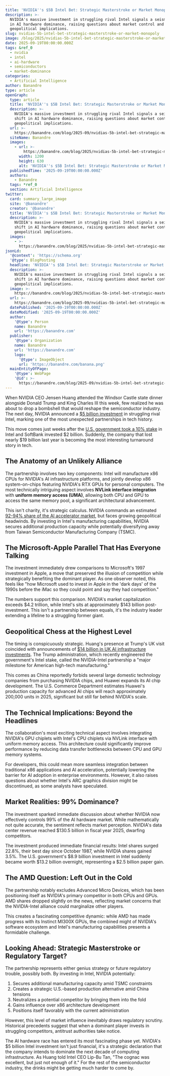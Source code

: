 ```yaml
---
title: 'NVIDIA''s $5B Intel Bet: Strategic Masterstroke or Market Monopoly?'
description: >-
  NVIDIA's massive investment in struggling rival Intel signals a seismic shift
  in AI hardware dominance, raising questions about market control and
  geopolitical implications.
slug: nvidias-5b-intel-bet-strategic-masterstroke-or-market-monopoly
image: /blog/2025/nvidias-5b-intel-bet-strategic-masterstroke-or-market-monopoly.webp
date: 2025-09-19T00:00:00.000Z
tags: &ref_0
  - nvidia
  - intel
  - ai-hardware
  - semiconductors
  - market-dominance
categories:
  - Artificial Intelligence
author: Banandre
type: article
openGraph:
  type: article
  title: 'NVIDIA''s $5B Intel Bet: Strategic Masterstroke or Market Monopoly?'
  description: >-
    NVIDIA's massive investment in struggling rival Intel signals a seismic
    shift in AI hardware dominance, raising questions about market control and
    geopolitical implications.
  url: >-
    https://banandre.com/blog/2025-09/nvidias-5b-intel-bet-strategic-masterstroke-or-market-monopoly
  siteName: Banandre
  images:
    - url: >-
        https://banandre.com/blog/2025/nvidias-5b-intel-bet-strategic-masterstroke-or-market-monopoly.webp
      width: 1200
      height: 630
      alt: 'NVIDIA''s $5B Intel Bet: Strategic Masterstroke or Market Monopoly?'
  publishedTime: '2025-09-19T00:00:00.000Z'
  authors:
    - Banandre
  tags: *ref_0
  section: Artificial Intelligence
twitter:
  card: summary_large_image
  site: '@banandre'
  creator: '@banandre'
  title: 'NVIDIA''s $5B Intel Bet: Strategic Masterstroke or Market Monopoly?'
  description: >-
    NVIDIA's massive investment in struggling rival Intel signals a seismic
    shift in AI hardware dominance, raising questions about market control and
    geopolitical implications.
  images:
    - >-
      https://banandre.com/blog/2025/nvidias-5b-intel-bet-strategic-masterstroke-or-market-monopoly.webp
jsonLd:
  '@context': 'https://schema.org'
  '@type': BlogPosting
  headline: 'NVIDIA''s $5B Intel Bet: Strategic Masterstroke or Market Monopoly?'
  description: >-
    NVIDIA's massive investment in struggling rival Intel signals a seismic
    shift in AI hardware dominance, raising questions about market control and
    geopolitical implications.
  image: >-
    https://banandre.com/blog/2025/nvidias-5b-intel-bet-strategic-masterstroke-or-market-monopoly.webp
  url: >-
    https://banandre.com/blog/2025-09/nvidias-5b-intel-bet-strategic-masterstroke-or-market-monopoly
  datePublished: '2025-09-19T00:00:00.000Z'
  dateModified: '2025-09-19T00:00:00.000Z'
  author:
    '@type': Person
    name: Banandre
    url: 'https://banandre.com'
  publisher:
    '@type': Organization
    name: Banandre
    url: 'https://banandre.com'
    logo:
      '@type': ImageObject
      url: 'https://banandre.com/banana.png'
  mainEntityOfPage:
    '@type': WebPage
    '@id': >-
      https://banandre.com/blog/2025-09/nvidias-5b-intel-bet-strategic-masterstroke-or-market-monopoly
---
```


When NVIDIA CEO Jensen Huang attended the Windsor Castle state dinner alongside Donald Trump and King Charles III this week, few realized he was about to drop a bombshell that would reshape the semiconductor industry. The next day, NVIDIA announced a [$5 billion investment](https://apnews.com/article/nvida-intel-chips-investment-73c307d2f6ceccd6854d6666775358f3) in struggling rival Intel, marking one of the most unexpected partnerships in tech history.

This move comes just weeks after the [U.S. government took a 10% stake](https://apnews.com/article/trump-intel-us-equity-stake-b538526b6698f7ebd31e99effd727693) in Intel and SoftBank invested $2 billion. Suddenly, the company that lost nearly $19 billion last year is becoming the most interesting turnaround story in tech.

## The Anatomy of an Unlikely Alliance

The partnership involves two key components: Intel will manufacture x86 CPUs for NVIDIA's AI infrastructure platforms, and jointly develop x86 system-on-chips featuring NVIDIA's RTX GPUs for personal computers. The most technically intriguing aspect involves **NVLink interface integration** with **uniform memory access (UMA)**, allowing both CPU and GPU to access the same memory pool, a significant architectural advancement.


This isn't charity, it's strategic calculus. NVIDIA commands an estimated [92-94% share of the AI accelerator market](https://markets.financialcontent.com/stocks/article/marketminute-2025-9-15-nvidias-unyielding-grip-how-its-ai-hardware-dominance-reshapes-the-tech-world), but faces growing geopolitical headwinds. By investing in Intel's manufacturing capabilities, NVIDIA secures additional production capacity while potentially diversifying away from Taiwan Semiconductor Manufacturing Company (TSMC).

## The Microsoft-Apple Parallel That Has Everyone Talking

The investment immediately drew comparisons to Microsoft's 1997 investment in Apple, a move that preserved the illusion of competition while strategically benefiting the dominant player. As one observer noted, this feels like "how Microsoft used to invest in Apple in the 'dark days' of the 1990s before the iMac so they could point and say they had competition."

The numbers support this comparison. NVIDIA's market capitalization exceeds $4.2 trillion, while Intel's sits at approximately $143 billion post-investment. This isn't a partnership between equals, it's the industry leader extending a lifeline to a struggling former giant.

## Geopolitical Chess at the Highest Level

The timing is conspicuously strategic. Huang's presence at Trump's UK visit coincided with announcements of [$14 billion in UK AI infrastructure investments](https://www.nbcnews.com/business/business-news/nvidia-invest-5-billion-intel-develop-chips-one-time-rival-rcna232094). The Trump administration, which recently engineered the government's Intel stake, called the NVIDIA-Intel partnership a "major milestone for American high-tech manufacturing."

This comes as China reportedly forbids several large domestic technology companies from purchasing NVIDIA chips, and Huawei expands its AI chip development. The U.S. Commerce Department estimates Huawei's production capacity for advanced AI chips will reach approximately 200,000 units in 2025, significant but still far behind NVIDIA's scale.

## The Technical Implications: Beyond the Headlines

The collaboration's most exciting technical aspect involves integrating NVIDIA's GPU chiplets with Intel's CPU chiplets via NVLink interface with uniform memory access. This architecture could significantly improve performance by reducing data transfer bottlenecks between CPU and GPU memory systems.

For developers, this could mean more seamless integration between traditional x86 applications and AI acceleration, potentially lowering the barrier for AI adoption in enterprise environments. However, it also raises questions about whether Intel's ARC graphics division might be discontinued, as some analysts have speculated.

## Market Realities: 99% Dominance?

The investment sparked immediate discussion about whether NVIDIA now effectively controls 99% of the AI hardware market. While mathematically not quite accurate, the sentiment reflects market perception. NVIDIA's data center revenue reached $130.5 billion in fiscal year 2025, dwarfing competitors.


The investment produced immediate financial results: Intel shares surged 22.8%, their best day since October 1987, while NVIDIA shares gained 3.5%. The U.S. government's $8.9 billion investment in Intel suddenly became worth $13.2 billion overnight, representing a $2.5 billion paper gain.

## The AMD Question: Left Out in the Cold

The partnership notably excludes Advanced Micro Devices, which has been positioning itself as NVIDIA's primary competitor in both CPUs and GPUs. AMD shares dropped slightly on the news, reflecting market concerns that the NVIDIA-Intel alliance could marginalize other players.

This creates a fascinating competitive dynamic: while AMD has made progress with its Instinct MI300X GPUs, the combined might of NVIDIA's software ecosystem and Intel's manufacturing capabilities presents a formidable challenge.

## Looking Ahead: Strategic Masterstroke or Regulatory Target?

The partnership represents either genius strategy or future regulatory trouble, possibly both. By investing in Intel, NVIDIA potentially:

1. Secures additional manufacturing capacity amid TSMC constraints
2. Creates a strategic U.S.-based production alternative amid China tensions  
3. Neutralizes a potential competitor by bringing them into the fold
4. Gains influence over x86 architecture development
5. Positions itself favorably with the current administration

However, this level of market influence inevitably draws regulatory scrutiny. Historical precedents suggest that when a dominant player invests in struggling competitors, antitrust authorities take notice.

The AI hardware race has entered its most fascinating phase yet. NVIDIA's $5 billion Intel investment isn't just financial, it's a strategic declaration that the company intends to dominate the next decade of computing infrastructure. As Huang told Intel CEO Lip-Bu Tan, "The cognac was excellent, but just not enough of it." For the rest of the semiconductor industry, the drinks might be getting much harder to come by.
